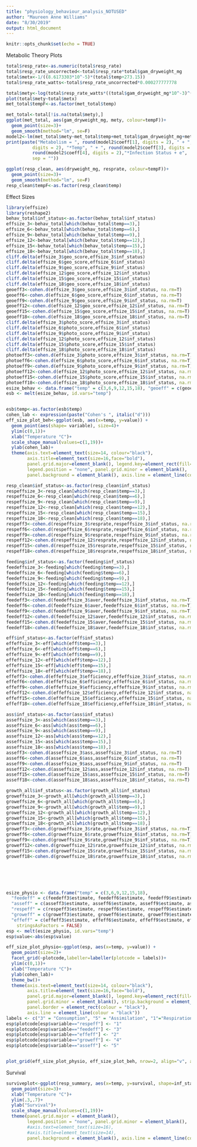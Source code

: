 ```yaml
---
title: "physiology_behaviour_analysis_NOTUSED"
author: "Maureen Anne Williams"
date: "8/30/2019"
output: html_document
---
```


```r
knitr::opts_chunk$set(echo = TRUE)
```

Metabolic Theory Plots
```r
total$resp_rate<-as.numeric(total$resp_rate)
total$resp_rate_uncorrected<-total$resp_rate*total$gam_dryweight_mg
total$metx<-1/((8.6173303*10^-5)*(total$temp+273.15))
total$resp_rate_watts<-total$resp_rate_uncorrected*0.000277777778

total$mety<-log(total$resp_rate_watts*((total$gam_dryweight_mg*10^-3)^(-.75)))
plot(total$mety~total$metx)
met_total$tempF<-as.factor(met_total$temp)

met_total<-total[!is.na(total$mety),]
ggplot(met_total, aes(gam_dryweight_mg, mety, colour=tempF))+
  geom_point(size=3)+
  geom_smooth(method="lm", se=F)
model2<-lm(met_total$mety~met_total$temp+met_total$gam_dryweight_mg+met_total$inf_status)
print(paste("Metabolism = ", round(model2$coeff[1], digits = 2), " + ", round(model2$coeff[2], 
          digits = 2), "*Temp", " + ", round(model2$coeff[3], digits = 2), "*Weight + ", 
          round(model2$coeff[4], digits = 2),"*Infection Status + e", 
          sep = ""))

ggplot(resp_clean, aes(dryweight_mg, resprate, colour=tempF))+
  geom_point(size=3)+
  geom_smooth(method="lm", se=F)
resp_clean$tempF<-as.factor(resp_clean$temp)

```

Effect Sizes
```r
library(effsize)
library(reshape2)
behav_total$inf_status<-as.factor(behav_total$inf_status)
effsize_3<-behav_total[which(behav_total$temp==3),] 
effsize_6<-behav_total[which(behav_total$temp==6),] 
effsize_9<-behav_total[which(behav_total$temp==9),] 
effsize_12<-behav_total[which(behav_total$temp==12),] 
effsize_15<-behav_total[which(behav_total$temp==15),] 
effsize_18<-behav_total[which(behav_total$temp==18),] 
cliff.delta(effsize_3$geo_score,effsize_3$inf_status)
cliff.delta(effsize_6$geo_score,effsize_6$inf_status)
cliff.delta(effsize_9$geo_score,effsize_9$inf_status)
cliff.delta(effsize_12$geo_score,effsize_12$inf_status)
cliff.delta(effsize_15$geo_score,effsize_15$inf_status)
cliff.delta(effsize_18$geo_score,effsize_18$inf_status)
geoeff3<-cohen.d(effsize_3$geo_score,effsize_3$inf_status, na.rm=T)
geoeff6<-cohen.d(effsize_6$geo_score,effsize_6$inf_status, na.rm=T)
geoeff9<-cohen.d(effsize_9$geo_score,effsize_9$inf_status, na.rm=T)
geoeff12<-cohen.d(effsize_12$geo_score,effsize_12$inf_status, na.rm=T)
geoeff15<-cohen.d(effsize_15$geo_score,effsize_15$inf_status, na.rm=T)
geoeff18<-cohen.d(effsize_18$geo_score,effsize_18$inf_status, na.rm=T)
cliff.delta(effsize_3$photo_score,effsize_3$inf_status)
cliff.delta(effsize_6$photo_score,effsize_6$inf_status)
cliff.delta(effsize_9$photo_score,effsize_9$inf_status)
cliff.delta(effsize_12$photo_score,effsize_12$inf_status)
cliff.delta(effsize_15$photo_score,effsize_15$inf_status)
cliff.delta(effsize_18$photo_score,effsize_18$inf_status)
photoeff3<-cohen.d(effsize_3$photo_score,effsize_3$inf_status, na.rm=T)
photoeff6<-cohen.d(effsize_6$photo_score,effsize_6$inf_status, na.rm=T)
photoeff9<-cohen.d(effsize_9$photo_score,effsize_9$inf_status, na.rm=T)
photoeff12<-cohen.d(effsize_12$photo_score,effsize_12$inf_status, na.rm=T)
photoeff15<-cohen.d(effsize_15$photo_score,effsize_15$inf_status, na.rm=T)
photoeff18<-cohen.d(effsize_18$photo_score,effsize_18$inf_status, na.rm=T)
esize_behav <- data.frame("temp" = c(3,6,9,12,15,18), "geoeff" = c(geoeff3$estimate, geoeff6$estimate, geoeff9$estimate, geoeff12$estimate, geoeff15$estimate, geoeff18$estimate), "photoeff" = c(photoeff3$estimate, photoeff6$estimate, photoeff9$estimate, photoeff12$estimate, photoeff15$estimate, photoeff18$estimate), stringsAsFactors = FALSE)
esb <- melt(esize_behav, id.vars="temp")


esb$temp<-as.factor(esb$temp)
cohen_lab <- expression(paste("Cohen's ", italic("d")))
eff_size_plot_beh<-ggplot(esb, aes(x=temp, y=value)) +
  geom_point(aes(shape= variable), size=4)+
  ylim(c(0,1))+
  xlab("Temperature °C")+
  scale_shape_manual(values=c(1,19))+
  ylab(cohen_lab)+
  theme(axis.text=element_text(size=14, colour="black"),
        axis.title=element_text(size=16,face="bold"),
        panel.grid.major=element_blank(), legend.key=element_rect(fill='white'),
        legend.position = "none", panel.grid.minor = element_blank(),
        panel.background = element_blank(), axis.line = element_line(colour = "black"))

resp_clean$inf_status<-as.factor(resp_clean$inf_status)
respeffsize_3<-resp_clean[which(resp_clean$temp==3),] 
respeffsize_6<-resp_clean[which(resp_clean$temp==6),] 
respeffsize_9<-resp_clean[which(resp_clean$temp==9),] 
respeffsize_12<-resp_clean[which(resp_clean$temp==12),] 
respeffsize_15<-resp_clean[which(resp_clean$temp==15),] 
respeffsize_18<-resp_clean[which(resp_clean$temp==18),] 
respeff3<-cohen.d(respeffsize_3$resprate,respeffsize_3$inf_status, na.rm=T)
respeff6<-cohen.d(respeffsize_6$resprate,respeffsize_6$inf_status, na.rm=T)
respeff9<-cohen.d(respeffsize_9$resprate,respeffsize_9$inf_status, na.rm=T)
respeff12<-cohen.d(respeffsize_12$resprate,respeffsize_12$inf_status, na.rm=T)
respeff15<-cohen.d(respeffsize_15$resprate,respeffsize_15$inf_status, na.rm=T)
respeff18<-cohen.d(respeffsize_18$resprate,respeffsize_18$inf_status, na.rm=T)

feeding$inf_status<-as.factor(feeding$inf_status)
feedeffsize_3<-feeding[which(feeding$temp==3),] 
feedeffsize_6<-feeding[which(feeding$temp==6),] 
feedeffsize_9<-feeding[which(feeding$temp==9),] 
feedeffsize_12<-feeding[which(feeding$temp==12),] 
feedeffsize_15<-feeding[which(feeding$temp==15),] 
feedeffsize_18<-feeding[which(feeding$temp==18),] 
feedeff3<-cohen.d(feedeffsize_3$aver,feedeffsize_3$inf_status, na.rm=T)
feedeff6<-cohen.d(feedeffsize_6$aver,feedeffsize_6$inf_status, na.rm=T)
feedeff9<-cohen.d(feedeffsize_9$aver,feedeffsize_9$inf_status, na.rm=T)
feedeff12<-cohen.d(feedeffsize_12$aver,feedeffsize_12$inf_status, na.rm=T)
feedeff15<-cohen.d(feedeffsize_15$aver,feedeffsize_15$inf_status, na.rm=T)
feedeff18<-cohen.d(feedeffsize_18$aver,feedeffsize_18$inf_status, na.rm=T)

eff$inf_status<-as.factor(eff$inf_status)
effeffsize_3<-eff[which(eff$temp==3),] 
effeffsize_6<-eff[which(eff$temp==6),] 
effeffsize_9<-eff[which(eff$temp==9),] 
effeffsize_12<-eff[which(eff$temp==12),] 
effeffsize_15<-eff[which(eff$temp==15),] 
effeffsize_18<-eff[which(eff$temp==18),] 
effeff3<-cohen.d(effeffsize_3$efficiency,effeffsize_3$inf_status, na.rm=T)
effeff6<-cohen.d(effeffsize_6$efficiency,effeffsize_6$inf_status, na.rm=T)
effeff9<-cohen.d(effeffsize_9$efficiency,effeffsize_9$inf_status, na.rm=T)
effeff12<-cohen.d(effeffsize_12$efficiency,effeffsize_12$inf_status, na.rm=T)
effeff15<-cohen.d(effeffsize_15$efficiency,effeffsize_15$inf_status, na.rm=T)
effeff18<-cohen.d(effeffsize_18$efficiency,effeffsize_18$inf_status, na.rm=T)

ass$inf_status<-as.factor(ass$inf_status)
asseffsize_3<-ass[which(ass$temp==3),] 
asseffsize_6<-ass[which(ass$temp==6),] 
asseffsize_9<-ass[which(ass$temp==9),] 
asseffsize_12<-ass[which(ass$temp==12),] 
asseffsize_15<-ass[which(ass$temp==15),] 
asseffsize_18<-ass[which(ass$temp==18),] 
asseff3<-cohen.d(asseffsize_3$ass,asseffsize_3$inf_status, na.rm=T)
asseff6<-cohen.d(asseffsize_6$ass,asseffsize_6$inf_status, na.rm=T)
asseff9<-cohen.d(asseffsize_9$ass,asseffsize_9$inf_status, na.rm=T)
asseff12<-cohen.d(asseffsize_12$ass,asseffsize_12$inf_status, na.rm=T)
asseff15<-cohen.d(asseffsize_15$ass,asseffsize_15$inf_status, na.rm=T)
asseff18<-cohen.d(asseffsize_18$ass,asseffsize_18$inf_status, na.rm=T)

growth_all$inf_status<-as.factor(growth_all$inf_status)
groweffsize_3<-growth_all[which(growth_all$temp==3),] 
groweffsize_6<-growth_all[which(growth_all$temp==6),] 
groweffsize_9<-growth_all[which(growth_all$temp==9),] 
groweffsize_12<-growth_all[which(growth_all$temp==12),] 
groweffsize_15<-growth_all[which(growth_all$temp==15),] 
groweffsize_18<-growth_all[which(growth_all$temp==18),] 
groweff3<-cohen.d(groweffsize_3$rate,groweffsize_3$inf_status, na.rm=T)
groweff6<-cohen.d(groweffsize_6$rate,groweffsize_6$inf_status, na.rm=T)
groweff9<-cohen.d(groweffsize_9$rate,groweffsize_9$inf_status, na.rm=T)
groweff12<-cohen.d(groweffsize_12$rate,groweffsize_12$inf_status, na.rm=T)
groweff15<-cohen.d(groweffsize_15$rate,groweffsize_15$inf_status, na.rm=T)
groweff18<-cohen.d(groweffsize_18$rate,groweffsize_18$inf_status, na.rm=T)






esize_physio <- data.frame("temp" = c(3,6,9,12,15,18), 
  "feedeff" = c(feedeff3$estimate, feedeff6$estimate, feedeff9$estimate, feedeff12$estimate, feedeff15$estimate, feedeff18$estimate), 
  "asseff" = c(asseff3$estimate, asseff6$estimate, asseff9$estimate, asseff12$estimate, asseff15$estimate, asseff18$estimate), 
  "respeff" = c(respeff3$estimate, respeff6$estimate, respeff9$estimate, respeff12$estimate, respeff15$estimate, respeff18$estimate), 
  "groweff" = c(groweff3$estimate, groweff6$estimate, groweff9$estimate, groweff12$estimate, groweff15$estimate, groweff18$estimate), 
  "effeff" = c(effeff3$estimate, effeff6$estimate, effeff9$estimate, effeff12$estimate, effeff15$estimate, effeff18$estimate), 
    stringsAsFactors = FALSE)
esp <- melt(esize_physio, id.vars="temp")
esp$value<-abs(esp$value)

eff_size_plot_physio<-ggplot(esp, aes(x=temp, y=value)) +
  geom_point(size=2)+
  facet_grid(~plotcode,labeller=labeller(plotcode = labels))+
  ylim(c(0,1))+
  xlab("Temperature °C")+
  ylab(cohen_lab)+
  theme_bw()+
  theme(axis.text=element_text(size=14, colour="black"),
        axis.title=element_text(size=16,face="bold"),
        panel.grid.major=element_blank(), legend.key=element_rect(fill='white'),
        panel.grid.minor = element_blank(), strip.background = element_blank(),
        panel.border = element_rect(colour = "black"),
        axis.line = element_line(colour = "black"))
labels <- c("3" = "Consumption", "5" = "Assimilation", "1"="Respiration", "4"="Growth", "2"="Efficiency")
esp$plotcode[esp$variable=="respeff"] <- "1" 
esp$plotcode[esp$variable=="feedeff"] <- "3" 
esp$plotcode[esp$variable=="effeff"] <- "2" 
esp$plotcode[esp$variable=="groweff"] <- "4"
esp$plotcode[esp$variable=="asseff"] <- "5"


plot_grid(eff_size_plot_physio, eff_size_plot_beh, nrow=2, align="v", axis = 'lr')


```


Survival
```r
surviveplot<-ggplot(resp_summary, aes(x=temp, y=survival, shape=inf_status, group=inf_status)) + 
  geom_point(size=3)+
  xlab("Temperature °C")+
  ylim(.3,.7)+
  ylab("Survival")+
  scale_shape_manual(values=c(1,19))+
  theme(panel.grid.major = element_blank(), 
        legend.position = "none", panel.grid.minor = element_blank(),
        #axis.text=element_text(size=16),
        #axis.title=element_text(size=14),
        panel.background = element_blank(), axis.line = element_line(colour = "black"))
```

